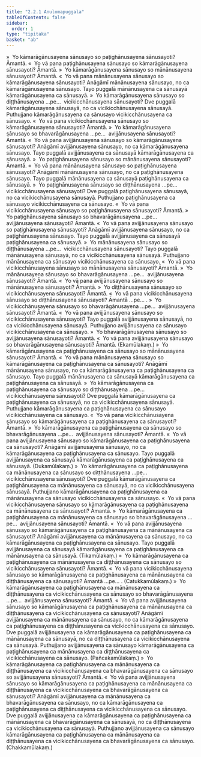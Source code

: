 ```yaml
---
title: "2.2.1 Anulomapuggala"
tableOfContents: false
sidebar:
  order: 1
type: "tipitaka"
basket: "ab"
---
```



<DynamicBreadcrumb />

<Division number="66">

<Paragraph number="470">
»  Yo kāmarāgānusayena sānusayo so paṭighānusayena sānusayoti? Āmantā.
</Paragraph>

<Paragraph number="471">
«  Yo vā pana paṭighānusayena sānusayo so kāmarāgānusayena sānusayoti? Āmantā.
</Paragraph>

<Paragraph number="472">
»  Yo kāmarāgānusayena sānusayo so mānānusayena sānusayoti? Āmantā.
</Paragraph>

<Paragraph number="473">
«  Yo vā pana mānānusayena sānusayo so kāmarāgānusayena sānusayoti?
</Paragraph>

<Paragraph number="474">
Anāgāmī mānānusayena sānusayo, no ca kāmarāgānusayena sānusayo. Tayo puggalā mānānusayena ca sānusayā kāmarāgānusayena ca sānusayā.
</Paragraph>

<Paragraph number="475">
»  Yo kāmarāgānusayena sānusayo so diṭṭhānusayena …pe…  vicikicchānusayena sānusayoti?
</Paragraph>

<Paragraph number="476">
Dve puggalā kāmarāgānusayena sānusayā, no ca vicikicchānusayena sānusayā. Puthujjano kāmarāgānusayena ca sānusayo vicikicchānusayena ca sānusayo.
</Paragraph>

<Paragraph number="477">
«  Yo vā pana vicikicchānusayena sānusayo so kāmarāgānusayena sānusayoti? Āmantā.
</Paragraph>

<Paragraph number="478">
»  Yo kāmarāgānusayena sānusayo so bhavarāgānusayena …pe…  avijjānusayena sānusayoti? Āmantā.
</Paragraph>

<Paragraph number="479">
«  Yo vā pana avijjānusayena sānusayo so kāmarāgānusayena sānusayoti?
</Paragraph>

<Paragraph number="480">
Anāgāmī avijjānusayena sānusayo, no ca kāmarāgānusayena sānusayo. Tayo puggalā avijjānusayena ca sānusayā kāmarāgānusayena ca sānusayā.
</Paragraph>

</Division>
<Division number="67">

<Paragraph number="481">
»  Yo paṭighānusayena sānusayo so mānānusayena sānusayoti? Āmantā.
</Paragraph>

<Paragraph number="482">
«  Yo vā pana mānānusayena sānusayo so paṭighānusayena sānusayoti?
</Paragraph>

<Paragraph number="483">
Anāgāmī mānānusayena sānusayo, no ca paṭighānusayena sānusayo. Tayo puggalā mānānusayena ca sānusayā paṭighānusayena ca sānusayā.
</Paragraph>

<Paragraph number="484">
»  Yo paṭighānusayena sānusayo so diṭṭhānusayena …pe…  vicikicchānusayena sānusayoti?
</Paragraph>

<Paragraph number="485">
Dve puggalā paṭighānusayena sānusayā, no ca vicikicchānusayena sānusayā. Puthujjano paṭighānusayena ca sānusayo vicikicchānusayena ca sānusayo.
</Paragraph>

<Paragraph number="486">
«  Yo vā pana vicikicchānusayena sānusayo so paṭighānusayena sānusayoti? Āmantā.
</Paragraph>

<Paragraph number="487">
»  Yo paṭighānusayena sānusayo so bhavarāgānusayena …pe…  avijjānusayena sānusayoti? Āmantā.
</Paragraph>

<Paragraph number="488">
«  Yo vā pana avijjānusayena sānusayo so paṭighānusayena sānusayoti?
</Paragraph>

<Paragraph number="489">
Anāgāmī avijjānusayena sānusayo, no ca paṭighānusayena sānusayo. Tayo puggalā avijjānusayena ca sānusayā paṭighānusayena ca sānusayā.
</Paragraph>

</Division>
<Division number="68">

<Paragraph number="490">
»  Yo mānānusayena sānusayo so diṭṭhānusayena …pe…  vicikicchānusayena sānusayoti?
</Paragraph>

<Paragraph number="491">
Tayo puggalā mānānusayena sānusayā, no ca vicikicchānusayena sānusayā. Puthujjano mānānusayena ca sānusayo vicikicchānusayena ca sānusayo.
</Paragraph>

<Paragraph number="492">
«  Yo vā pana vicikicchānusayena sānusayo so mānānusayena sānusayoti? Āmantā.
</Paragraph>

<Paragraph number="493">
»  Yo mānānusayena sānusayo so bhavarāgānusayena …pe…  avijjānusayena sānusayoti? Āmantā.
</Paragraph>

<Paragraph number="494">
«  Yo vā pana avijjānusayena sānusayo so mānānusayena sānusayoti? Āmantā.
</Paragraph>

</Division>
<Division number="69">

<Paragraph number="495">
»  Yo diṭṭhānusayena sānusayo so vicikicchānusayena sānusayoti? Āmantā.
</Paragraph>

<Paragraph number="496">
«  Yo vā pana vicikicchānusayena sānusayo so diṭṭhānusayena sānusayoti? Āmantā …pe… .
</Paragraph>

</Division>
<Division number="70">

<Paragraph number="497">
»  Yo vicikicchānusayena sānusayo so bhavarāgānusayena …pe…  avijjānusayena sānusayoti? Āmantā.
</Paragraph>

<Paragraph number="498">
«  Yo vā pana avijjānusayena sānusayo so vicikicchānusayena sānusayoti?
</Paragraph>

<Paragraph number="499">
Tayo puggalā avijjānusayena sānusayā, no ca vicikicchānusayena sānusayā. Puthujjano avijjānusayena ca sānusayo vicikicchānusayena ca sānusayo.
</Paragraph>

</Division>
<Division number="71">

<Paragraph number="500">
»  Yo bhavarāgānusayena sānusayo so avijjānusayena sānusayoti? Āmantā.
</Paragraph>

<Paragraph number="501">
«  Yo vā pana avijjānusayena sānusayo so bhavarāgānusayena sānusayoti? Āmantā. (Ekamūlakaṃ.)
</Paragraph>

</Division>
<Division number="72">

<Paragraph number="502">
»  Yo kāmarāgānusayena ca paṭighānusayena ca sānusayo so mānānusayena sānusayoti? Āmantā.
</Paragraph>

<Paragraph number="503">
«  Yo vā pana mānānusayena sānusayo so kāmarāgānusayena ca paṭighānusayena ca sānusayoti?
</Paragraph>

<Paragraph number="504">
Anāgāmī mānānusayena sānusayo, no ca kāmarāgānusayena ca paṭighānusayena ca sānusayo. Tayo puggalā mānānusayena ca sānusayā kāmarāgānusayena ca paṭighānusayena ca sānusayā.
</Paragraph>

<Paragraph number="505">
»  Yo kāmarāgānusayena ca paṭighānusayena ca sānusayo so diṭṭhānusayena …pe…  vicikicchānusayena sānusayoti?
</Paragraph>

<Paragraph number="506">
Dve puggalā kāmarāgānusayena ca paṭighānusayena ca sānusayā, no ca vicikicchānusayena sānusayā. Puthujjano kāmarāgānusayena ca paṭighānusayena ca sānusayo vicikicchānusayena ca sānusayo.
</Paragraph>

<Paragraph number="507">
«  Yo vā pana vicikicchānusayena sānusayo so kāmarāgānusayena ca paṭighānusayena ca sānusayoti? Āmantā.
</Paragraph>

<Paragraph number="508">
»  Yo kāmarāgānusayena ca paṭighānusayena ca sānusayo so bhavarāgānusayena …pe…  avijjānusayena sānusayoti? Āmantā.
</Paragraph>

<Paragraph number="509">
«  Yo vā pana avijjānusayena sānusayo so kāmarāgānusayena ca paṭighānusayena ca sānusayoti?
</Paragraph>

<Paragraph number="510">
Anāgāmī avijjānusayena sānusayo, no ca kāmarāgānusayena ca paṭighānusayena ca sānusayo. Tayo puggalā avijjānusayena ca sānusayā kāmarāgānusayena ca paṭighānusayena ca sānusayā. (Dukamūlakaṃ.)
</Paragraph>

</Division>
<Division number="73">

<Paragraph number="511">
»  Yo kāmarāgānusayena ca paṭighānusayena ca mānānusayena ca sānusayo so diṭṭhānusayena …pe…  vicikicchānusayena sānusayoti?
</Paragraph>

<Paragraph number="512">
Dve puggalā kāmarāgānusayena ca paṭighānusayena ca mānānusayena ca sānusayā, no ca vicikicchānusayena sānusayā. Puthujjano kāmarāgānusayena ca paṭighānusayena ca mānānusayena ca sānusayo vicikicchānusayena ca sānusayo.
</Paragraph>

<Paragraph number="513">
«  Yo vā pana vicikicchānusayena sānusayo so kāmarāgānusayena ca paṭighānusayena ca mānānusayena ca sānusayoti? Āmantā.
</Paragraph>

<Paragraph number="514">
»  Yo kāmarāgānusayena ca paṭighānusayena ca mānānusayena ca sānusayo so bhavarāgānusayena …pe…  avijjānusayena sānusayoti? Āmantā.
</Paragraph>

<Paragraph number="515">
«  Yo vā pana avijjānusayena sānusayo so kāmarāgānusayena ca paṭighānusayena ca mānānusayena ca sānusayoti?
</Paragraph>

<Paragraph number="516">
Anāgāmī avijjānusayena ca mānānusayena ca sānusayo, no ca kāmarāgānusayena ca paṭighānusayena ca sānusayo. Tayo puggalā avijjānusayena ca sānusayā kāmarāgānusayena ca paṭighānusayena ca mānānusayena ca sānusayā. (Tikamūlakaṃ.)
</Paragraph>

</Division>
<Division number="74">

<Paragraph number="517">
»  Yo kāmarāgānusayena ca paṭighānusayena ca mānānusayena ca diṭṭhānusayena ca sānusayo so vicikicchānusayena sānusayoti? Āmantā.
</Paragraph>

<Paragraph number="518">
«  Yo vā pana vicikicchānusayena sānusayo so kāmarāgānusayena ca paṭighānusayena ca mānānusayena ca diṭṭhānusayena ca sānusayoti? Āmantā …pe… . (Catukkamūlakaṃ.)
</Paragraph>

</Division>
<Division number="75">

<Paragraph number="519">
»  Yo kāmarāgānusayena ca paṭighānusayena ca mānānusayena ca diṭṭhānusayena ca vicikicchānusayena ca sānusayo so bhavarāgānusayena …pe…  avijjānusayena sānusayoti? Āmantā.
</Paragraph>

<Paragraph number="520">
«  Yo vā pana avijjānusayena sānusayo so kāmarāgānusayena ca paṭighānusayena ca mānānusayena ca diṭṭhānusayena ca vicikicchānusayena ca sānusayoti?
</Paragraph>

<Paragraph number="521">
Anāgāmī avijjānusayena ca mānānusayena ca sānusayo, no ca kāmarāgānusayena ca paṭighānusayena ca diṭṭhānusayena ca vicikicchānusayena ca sānusayo. Dve puggalā avijjānusayena ca kāmarāgānusayena ca paṭighānusayena ca mānānusayena ca sānusayā, no ca diṭṭhānusayena ca vicikicchānusayena ca sānusayā. Puthujjano avijjānusayena ca sānusayo kāmarāgānusayena ca paṭighānusayena ca mānānusayena ca diṭṭhānusayena ca vicikicchānusayena ca sānusayo. (Pañcakamūlakaṃ.)
</Paragraph>

</Division>
<Division number="76">

<Paragraph number="522">
»  Yo kāmarāgānusayena ca paṭighānusayena ca mānānusayena ca diṭṭhānusayena ca vicikicchānusayena ca bhavarāgānusayena ca sānusayo so avijjānusayena sānusayoti? Āmantā.
</Paragraph>

<Paragraph number="523">
«  Yo vā pana avijjānusayena sānusayo so kāmarāgānusayena ca paṭighānusayena ca mānānusayena ca diṭṭhānusayena ca vicikicchānusayena ca bhavarāgānusayena ca sānusayoti?
</Paragraph>

<Paragraph number="524">
Anāgāmī avijjānusayena ca mānānusayena ca bhavarāgānusayena ca sānusayo, no ca kāmarāgānusayena ca paṭighānusayena ca diṭṭhānusayena ca vicikicchānusayena ca sānusayo. Dve puggalā avijjānusayena ca kāmarāgānusayena ca paṭighānusayena ca mānānusayena ca bhavarāgānusayena ca sānusayā, no ca diṭṭhānusayena ca vicikicchānusayena ca sānusayā. Puthujjano avijjānusayena ca sānusayo kāmarāgānusayena ca paṭighānusayena ca mānānusayena ca diṭṭhānusayena ca vicikicchānusayena ca bhavarāgānusayena ca sānusayo. (Chakkamūlakaṃ.)
</Paragraph>
</Division>